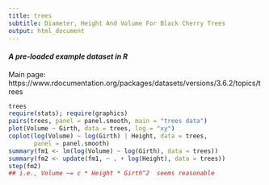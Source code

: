 ```yaml
---
title: trees
subtitle: Diameter, Height And Volume For Black Cherry Trees
output: html_document
---
```


#### *A pre-loaded example dataset in R*
Main page: https://www.rdocumentation.org/packages/datasets/versions/3.6.2/topics/trees

```r
trees
require(stats); require(graphics)
pairs(trees, panel = panel.smooth, main = "trees data")
plot(Volume ~ Girth, data = trees, log = "xy")
coplot(log(Volume) ~ log(Girth) | Height, data = trees,
       panel = panel.smooth)
summary(fm1 <- lm(log(Volume) ~ log(Girth), data = trees))
summary(fm2 <- update(fm1, ~ . + log(Height), data = trees))
step(fm2)
## i.e., Volume ~= c * Height * Girth^2  seems reasonable
```
